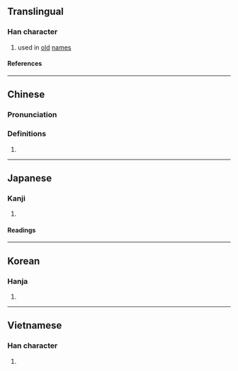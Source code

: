 {{character info}}
==Translingual==

===Han character===
{{Han char|rn=9|rad=人|as=10|sn=12|four=24214|canj=OOBG|ids=⿰亻隺}}

# used in [[old]] [[name]]s

====References====
{{Han ref|kx=0113.170|dkj=00963|dj=0241.070|hdz=10206.090|uh=5095}}

----

==Chinese==
{{zh-forms}}

===Pronunciation===
{{zh-pron
|m=jué
|c=gok3
|mc=y
|oc=y
|ma=
|cat=pn
}}

===Definitions===
{{zh-hanzi}}

# {{rfdef|zh}}

----

==Japanese==

===Kanji===
{{ja-kanji|grade=|rs=人10}}

# {{rfdef|ja|sort=人10}}

====Readings====
{{ja-readings
|on=かく
}}

----

==Korean==

===Hanja===
{{ko-hanja|각}}

# {{rfdef|ko|sort=人10}}

----

==Vietnamese==

===Han character===
{{vi-readings|reading=[[quyết]], [[giác]]|rs=人10}}

# {{rfdef|vi}}